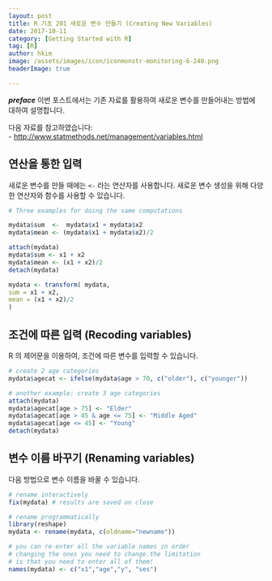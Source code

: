 ```yaml
---
layout: post  
title: R 기초 201 새로운 변수 만들기 (Creating New Variables)  
date: 2017-10-11  
category: [Getting Started with R]  
tag: [R]  
author: hkim  
image: /assets/images/icon/iconmonstr-monitoring-6-240.png
headerImage: true

---
```


***preface*** 이번 포스트에서는 기존 자료를 활용하여 새로운 변수를 만들어내는 방법에 대하여 설명합니다.

다음 자료를 참고하였습니다:  
- [http://www.statmethods.net/management/variables.html](http://www.statmethods.net/management/variables.html)

## 연산을 통한 입력

새로운 변수를 만들 때에는 `<-` 라는 연산자를 사용합니다. 새로운 변수 생성을 위해 다양한 연산자와 함수를 사용할 수 있습니다.

```r
# Three examples for doing the same computations

mydata$sum  <-  mydata$x1 + mydata$x2
mydata$mean <- (mydata$x1 + mydata$x2)/2

attach(mydata)
mydata$sum <- x1 + x2
mydata$mean <- (x1 + x2)/2
detach(mydata)

mydata <- transform( mydata,
sum = x1 + x2,
mean = (x1 + x2)/2
)
```

## 조건에 따른 입력 (Recoding variables)

R 의 제어문을 이용하여, 조건에 따른 변수를 입력할 수 있습니다.

```r
# create 2 age categories
mydata$agecat <- ifelse(mydata$age > 70, c("older"), c("younger"))

# another example: create 3 age categories
attach(mydata)
mydata$agecat[age > 75] <- "Elder"
mydata$agecat[age > 45 & age <= 75] <- "Middle Aged"
mydata$agecat[age <= 45] <- "Young"
detach(mydata)
```

## 변수 이름 바꾸기 (Renaming variables)

다음 방법으로 변수 이름을 바꿀 수 있습니다.

```r
# rename interactively
fix(mydata) # results are saved on close

# rename programmatically
library(reshape)
mydata <- rename(mydata, c(oldname="newname"))

# you can re-enter all the variable names in order
# changing the ones you need to change.the limitation
# is that you need to enter all of them!
names(mydata) <- c("x1","age","y", "ses")
```
